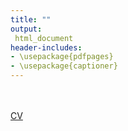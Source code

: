 ```yaml
---
title: ""
output:
 html_document
header-includes:
- \usepackage{pdfpages}
- \usepackage{captioner}
---
```


<br/><br/>
[CV](Lockett_CV.pdf)